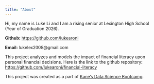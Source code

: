 ```yaml
---
title: "About"
---
```


Hi, my name is Luke Li and I am a rising senior at Lexington High School (Year of Graduation 2026).

**Github:** [https://github.com/lukearoni](https://github.com/lukearoni)      

**Email:** lukelex2008@gmail.com 

This project analyzes and models the impact of financial literacy upon personal financial decisions. Here is the link to the github repository: [https://github.com/lukearoni/financial-literacy](https://github.com/lukearoni/financial-literacy)

This project was created as a part of [Kane’s Data Science Bootcamp](https://bootcamp.davidkane.info/).

